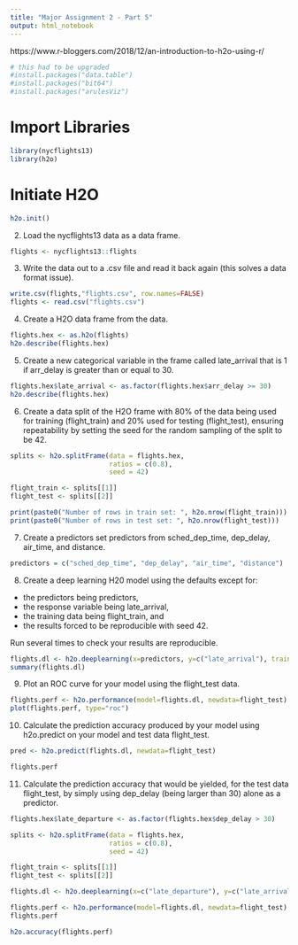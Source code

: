 ```yaml
---
title: "Major Assignment 2 - Part 5"
output: html_notebook
---
```


https://www.r-bloggers.com/2018/12/an-introduction-to-h2o-using-r/

```r
# this had to be upgraded
#install.packages("data.table")
#install.packages("bit64")
#install.packages("arulesViz")
```


# Import Libraries

```r
library(nycflights13)
library(h2o)
```

# Initiate H2O

```r
h2o.init()
```

2.	Load the nycflights13 data as a data frame.

```r
flights <- nycflights13::flights
```

3.	Write the data out to a .csv file and read it back again (this solves a data format issue). 

```r
write.csv(flights,"flights.csv", row.names=FALSE)
flights <- read.csv("flights.csv")
```

4.	Create a H2O data frame from the data. 

```r
flights.hex <- as.h2o(flights)
h2o.describe(flights.hex)
```
5.	Create a new categorical variable in the frame called late_arrival that is 1 if arr_delay is greater than or equal to 30.

```r
flights.hex$late_arrival <- as.factor(flights.hex$arr_delay >= 30)
h2o.describe(flights.hex)
```

6.	Create a data split of the H2O frame with 80% of the data being used for training (flight_train) and 20% used for testing (flight_test), ensuring repeatability by setting the seed for the random sampling of the split to be 42. 

```r
splits <- h2o.splitFrame(data = flights.hex,
                         ratios = c(0.8),
                         seed = 42)

flight_train <- splits[[1]]
flight_test <- splits[[2]]

print(paste0("Number of rows in train set: ", h2o.nrow(flight_train)))
print(paste0("Number of rows in test set: ", h2o.nrow(flight_test)))
```

7.	Create a predictors set predictors from sched_dep_time, dep_delay, air_time, and distance. 

```r
predictors = c("sched_dep_time", "dep_delay", "air_time", "distance")
```

8.	Create a deep learning H20 model using the defaults except for:

-	the predictors being predictors,
-	the response variable being late_arrival,
-	the training data being flight_train, and
-	the results forced to be reproducible with seed 42.

Run several times to check your results are reproducible.

```r
flights.dl <- h2o.deeplearning(x=predictors, y=c("late_arrival"), training_frame=flight_train, seed=42)
summary(flights.dl)
```

9.	Plot an ROC curve for your model using the flight_test data. 

```r
flights.perf <- h2o.performance(model=flights.dl, newdata=flight_test)
plot(flights.perf, type="roc")
```

10.	Calculate the prediction accuracy produced by your model using h2o.predict on your model and test data flight_test. 


```r
pred <- h2o.predict(flights.dl, newdata=flight_test)
```

```r
flights.perf
```

11.	Calculate the prediction accuracy that would be yielded, for the test data flight_test, by simply using dep_delay (being larger than 30) alone as a predictor. 

```r
flights.hex$late_departure <- as.factor(flights.hex$dep_delay > 30)

splits <- h2o.splitFrame(data = flights.hex,
                         ratios = c(0.8),
                         seed = 42)

flight_train <- splits[[1]]
flight_test <- splits[[2]]

flights.dl <- h2o.deeplearning(x=c("late_departure"), y=c("late_arrival"), training_frame=flight_train, seed=42)

flights.perf <- h2o.performance(model=flights.dl, newdata=flight_test)
flights.perf
```

```r
h2o.accuracy(flights.perf)
```











